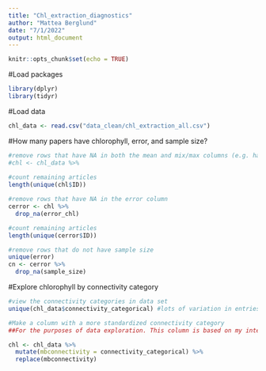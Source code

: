 ```yaml
---
title: "Chl_extraction_diagnostics"
author: "Mattea Berglund"
date: "7/1/2022"
output: html_document
---
```


```r
knitr::opts_chunk$set(echo = TRUE)
```

#Load packages
```r
library(dplyr)
library(tidyr)
```

#Load data
```r
chl_data <- read.csv("data_clean/chl_extraction_all.csv")
```

#How many papers have chlorophyll, error, and sample size?
```r
#remove rows that have NA in both the mean and mix/max columns (e.g. have no chlorophyll data)
#chl <- chl_data %>% 
  
#count remaining articles
length(unique(chl$ID))

#remove rows that have NA in the error column
cerror <- chl %>% 
  drop_na(error_chl)

#count remaining articles
length(unique(cerror$ID))

#remove rows that do not have sample size 
unique(error)
cn <- cerror %>% 
  drop_na(sample_size)

```

#Explore chlorophyll by connectivity category
```r
#view the connectivity categories in data set
unique(chl_data$connectivity_categorical) #lots of variation in entries, not standardized to connected/disconnected

#Make a column with a more standardized connectivity category 
##For the purposes of data exploration. This column is based on my interpretation of the original connectivity_categorical column (e.g. "isolated" interpreted as "disconnected"; "connected stream" converted to "connected"). When no clear interpretation was available (e.g. "downstream"?), the value was "unclear"

chl <- chl_data %>% 
  mutate(mbconnectivity = connectivity_categorical) %>% 
  replace(mbconnectivity)




```

